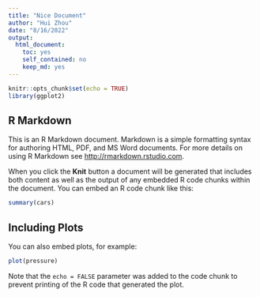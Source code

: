 ```yaml
---
title: "Nice Document"
author: "Hui Zhou"
date: "8/16/2022"
output: 
  html_document: 
    toc: yes
    self_contained: no
    keep_md: yes
---
```


```r
knitr::opts_chunk$set(echo = TRUE)
library(ggplot2)
```

## R Markdown

This is an R Markdown document. Markdown is a simple formatting syntax for authoring HTML, PDF, and MS Word documents. For more details on using R Markdown see <http://rmarkdown.rstudio.com>.

When you click the **Knit** button a document will be generated that includes both content as well as the output of any embedded R code chunks within the document. You can embed an R code chunk like this:

```r
summary(cars)
```

## Including Plots

You can also embed plots, for example:

```r
plot(pressure)
```

Note that the `echo = FALSE` parameter was added to the code chunk to prevent printing of the R code that generated the plot.
